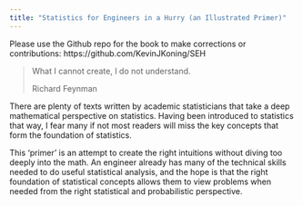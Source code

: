 ```yaml
---
title: "Statistics for Engineers in a Hurry (an Illustrated Primer)"
---
```


Please use the Github repo for the book to make corrections or contributions: https://github.com/KevinJKoning/SEH

> What I cannot create, I do not understand.
>
> Richard Feynman

There are plenty of texts written by academic statisticians that take a deep mathematical perspective on statistics. Having been introduced to statistics that way, I fear many if not most readers will miss the key concepts that form the foundation of statistics.

This 'primer' is an attempt to create the right intuitions without diving too deeply into the math. An engineer already has many of the technical skills needed to do useful statistical analysis, and the hope is that the right foundation of statistical concepts allows them to view problems when needed from the right statistical and probabilistic perspective.